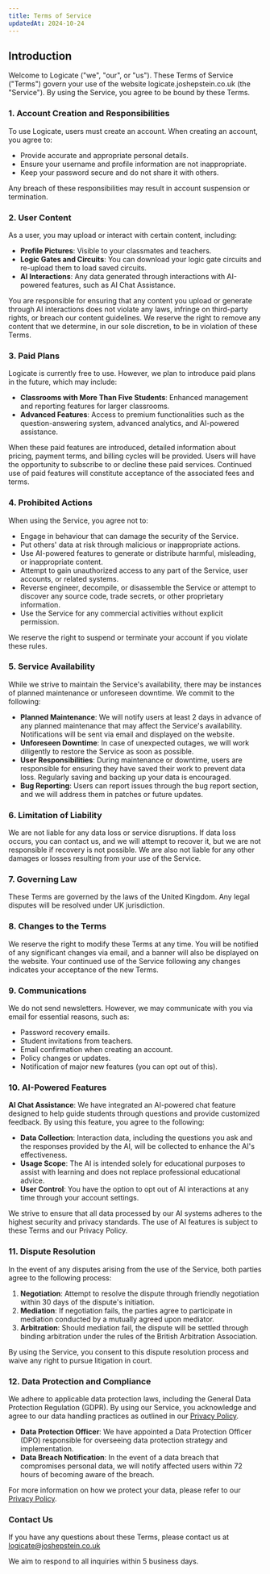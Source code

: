 ```yaml
---
title: Terms of Service
updatedAt: 2024-10-24
---
```


## Introduction

Welcome to Logicate ("we", "our", or "us"). These Terms of Service ("Terms") govern your use of the website logicate.joshepstein.co.uk (the "Service"). By using the Service, you agree to be bound by these Terms.

### 1. Account Creation and Responsibilities

To use Logicate, users must create an account. When creating an account, you agree to:

- Provide accurate and appropriate personal details.
- Ensure your username and profile information are not inappropriate.
- Keep your password secure and do not share it with others.

Any breach of these responsibilities may result in account suspension or termination.

### 2. User Content

As a user, you may upload or interact with certain content, including:

- **Profile Pictures**: Visible to your classmates and teachers.
- **Logic Gates and Circuits**: You can download your logic gate circuits and re-upload them to load saved circuits.
- **AI Interactions**: Any data generated through interactions with AI-powered features, such as AI Chat Assistance.

You are responsible for ensuring that any content you upload or generate through AI interactions does not violate any laws, infringe on third-party rights, or breach our content guidelines. We reserve the right to remove any content that we determine, in our sole discretion, to be in violation of these Terms.

### 3. Paid Plans

Logicate is currently free to use. However, we plan to introduce paid plans in the future, which may include:

- **Classrooms with More Than Five Students**: Enhanced management and reporting features for larger classrooms.
- **Advanced Features**: Access to premium functionalities such as the question-answering system, advanced analytics, and AI-powered assistance.

When these paid features are introduced, detailed information about pricing, payment terms, and billing cycles will be provided. Users will have the opportunity to subscribe to or decline these paid services. Continued use of paid features will constitute acceptance of the associated fees and terms.

### 4. Prohibited Actions

When using the Service, you agree not to:

- Engage in behaviour that can damage the security of the Service.
- Put others' data at risk through malicious or inappropriate actions.
- Use AI-powered features to generate or distribute harmful, misleading, or inappropriate content.
- Attempt to gain unauthorized access to any part of the Service, user accounts, or related systems.
- Reverse engineer, decompile, or disassemble the Service or attempt to discover any source code, trade secrets, or other proprietary information.
- Use the Service for any commercial activities without explicit permission.

We reserve the right to suspend or terminate your account if you violate these rules.

### 5. Service Availability

While we strive to maintain the Service's availability, there may be instances of planned maintenance or unforeseen downtime. We commit to the following:

- **Planned Maintenance**: We will notify users at least 2 days in advance of any planned maintenance that may affect the Service's availability. Notifications will be sent via email and displayed on the website.
- **Unforeseen Downtime**: In case of unexpected outages, we will work diligently to restore the Service as soon as possible.
- **User Responsibilities**: During maintenance or downtime, users are responsible for ensuring they have saved their work to prevent data loss. Regularly saving and backing up your data is encouraged.
- **Bug Reporting**: Users can report issues through the bug report section, and we will address them in patches or future updates.

### 6. Limitation of Liability

We are not liable for any data loss or service disruptions. If data loss occurs, you can contact us, and we will attempt to recover it, but we are not responsible if recovery is not possible. We are also not liable for any other damages or losses resulting from your use of the Service.

### 7. Governing Law

These Terms are governed by the laws of the United Kingdom. Any legal disputes will be resolved under UK jurisdiction.

### 8. Changes to the Terms

We reserve the right to modify these Terms at any time. You will be notified of any significant changes via email, and a banner will also be displayed on the website. Your continued use of the Service following any changes indicates your acceptance of the new Terms.

### 9. Communications

We do not send newsletters. However, we may communicate with you via email for essential reasons, such as:

- Password recovery emails.
- Student invitations from teachers.
- Email confirmation when creating an account.
- Policy changes or updates.
- Notification of major new features (you can opt out of this).

### 10. AI-Powered Features

**AI Chat Assistance**: We have integrated an AI-powered chat feature designed to help guide students through questions and provide customized feedback. By using this feature, you agree to the following:

- **Data Collection**: Interaction data, including the questions you ask and the responses provided by the AI, will be collected to enhance the AI's effectiveness.
- **Usage Scope**: The AI is intended solely for educational purposes to assist with learning and does not replace professional educational advice.
- **User Control**: You have the option to opt out of AI interactions at any time through your account settings.

We strive to ensure that all data processed by our AI systems adheres to the highest security and privacy standards. The use of AI features is subject to these Terms and our Privacy Policy.

### 11. Dispute Resolution

In the event of any disputes arising from the use of the Service, both parties agree to the following process:

1. **Negotiation**: Attempt to resolve the dispute through friendly negotiation within 30 days of the dispute's initiation.
2. **Mediation**: If negotiation fails, the parties agree to participate in mediation conducted by a mutually agreed upon mediator.
3. **Arbitration**: Should mediation fail, the dispute will be settled through binding arbitration under the rules of the British Arbitration Association.

By using the Service, you consent to this dispute resolution process and waive any right to pursue litigation in court.

### 12. Data Protection and Compliance

We adhere to applicable data protection laws, including the General Data Protection Regulation (GDPR). By using our Service, you acknowledge and agree to our data handling practices as outlined in our [Privacy Policy](/privacy-policy).

- **Data Protection Officer**: We have appointed a Data Protection Officer (DPO) responsible for overseeing data protection strategy and implementation.
- **Data Breach Notification**: In the event of a data breach that compromises personal data, we will notify affected users within 72 hours of becoming aware of the breach.

For more information on how we protect your data, please refer to our [Privacy Policy](/privacy-policy).

### Contact Us

If you have any questions about these Terms, please contact us at [logicate@joshepstein.co.uk](mailto:logicate@joshepstein.co.uk)

We aim to respond to all inquiries within 5 business days.
